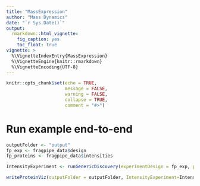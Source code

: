 ```yaml
---
title: "MassExpression"
author: "Mass Dynamics"
date: "`r Sys.Date()`"
output:
  rmarkdown::html_vignette:
    fig_caption: yes
    toc_float: true
vignette: >
  %\VignetteIndexEntry{MassExpression}
  %\VignetteEngine{knitr::rmarkdown}
  %\VignetteEncoding{UTF-8}
---
```


```r
knitr::opts_chunk$set(echo = TRUE,
                      message = FALSE,
                      warning = FALSE,
                      collapse = TRUE,
                      comment = "#>")
```



# Run example end-to-end

```r
outputFolder <- "output"
fp_exp <- fragpipe_data$design
fp_proteins <- fragpipe_data$intensities

IntensityExperiment <- runGenericDiscovery(experimentDesign = fp_exp, proteinIntensities = fp_proteins)

writeProteinViz(outputFolder = outputFolder, IntensityExperiment=IntensityExperiment)
```
